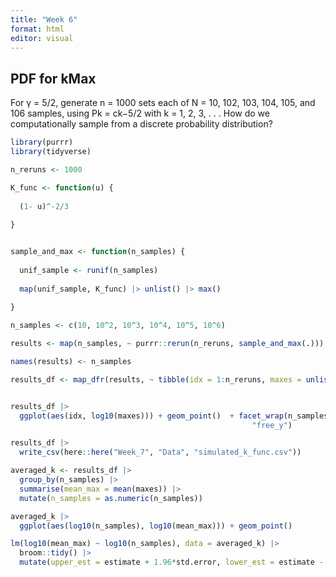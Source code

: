 ```yaml
---
title: "Week 6"
format: html
editor: visual
---
```


## PDF for kMax

For γ = 5/2, generate n = 1000 sets each of N = 10, 102, 103, 104, 105, and 106
samples, using Pk = ck−5/2 with k = 1, 2, 3, . . .
How do we computationally sample from a discrete probability distribution?



```r

library(purrr)
library(tidyverse)

n_reruns <- 1000

K_func <- function(u) {
  
  (1- u)^-2/3
  
}


sample_and_max <- function(n_samples) {
  
  unif_sample <- runif(n_samples)
  
  map(unif_sample, K_func) |> unlist() |> max()
  
}

n_samples <- c(10, 10^2, 10^3, 10^4, 10^5, 10^6)

results <- map(n_samples, ~ purrr::rerun(n_reruns, sample_and_max(.)))

names(results) <- n_samples

results_df <- map_dfr(results, ~ tibble(idx = 1:n_reruns, maxes = unlist(.)), .id = "n_samples")


results_df |> 
  ggplot(aes(idx, log10(maxes))) + geom_point()  + facet_wrap(n_samples ~ ., 
                                                      "free_y")

results_df |> 
  write_csv(here::here("Week_7", "Data", "simulated_k_func.csv"))

averaged_k <- results_df |> 
  group_by(n_samples) |> 
  summarise(mean_max = mean(maxes)) |> 
  mutate(n_samples = as.numeric(n_samples)) 

averaged_k |> 
  ggplot(aes(log10(n_samples), log10(mean_max))) + geom_point()

lm(log10(mean_max) ~ log10(n_samples), data = averaged_k) |> 
  broom::tidy() |> 
  mutate(upper_est = estimate + 1.96*std.error, lower_est = estimate - 1.96*std.error)
```

